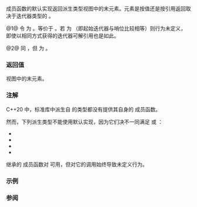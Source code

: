 {{cpp/ranges/view_interface/title|back}}
{{cpp/ranges/view_interface/navbar}}
{{dcl begin}}
{{dcl | num=1 | since=c++20 | 1=
constexpr decltype(auto) back()
    requires ranges::bidirectional_range&lt;D&gt; &amp;&amp; ranges::common_range&lt;D&gt;;
}}
{{dcl | num=2 | since=c++20 | 1=
constexpr decltype(auto) back() const
    requires ranges::bidirectional_range&lt;const D&gt; &amp;&amp; ranges::common_range&lt;const D&gt;;
}}
{{dcl end}}

{{tt|back}} 成员函数的默认实现返回派生类型视图中的末元素。元素是按值还是按引用返回取决于迭代器类型的 {{c|operator*}}。

@1@ 令 {{tt|derived}} 为 {{c|static_cast&lt;D&amp;&gt;(*this)}}。等价于 {{c|return *ranges::prev(ranges::end(derived));}}。若 {{rlpt|empty|empty()}} 为 {{c|true}}（即起始迭代器与哨位比较相等）则行为未定义，即使以相同方式获得的迭代器可解引用也是如此。

@2@ 同 {{v|1}}，但 {{tt|derived}} 为 {{c|static_cast&lt;const D&amp;&gt;(*this)}}。

===返回值===
视图中的末元素。

===注解===
C++20 中，标准库中派生自 {{lc|ranges::view_interface|std::ranges::view_interface}} 的类型都没有提供其自身的 {{tt|back}} 成员函数。

然而，下列派生类型不能使用默认实现，因为它们决不一同满足 {{lconcept|bidirectional_range}} 或 {{lconcept|common_range}}：
* {{lc|ranges::basic_istream_view|std::ranges::basic_istream_view}}
* {{lc|     ranges::lazy_split_view|std::ranges::lazy_split_view}}
* {{lc|     ranges::split_view|std::ranges::split_view}}
* {{lc|std::ranges::take_while_view}}

继承的 {{tt|back}} 成员函数对 {{lc|std::ranges::empty_view}} 可用，但对它的调用始终导致未定义行为。

===示例===
{{example}}

===参阅===
{{dsc begin}}
{{dsc inc | cpp/iterator/dsc rbegin}}
{{dsc inc | cpp/ranges/dsc rbegin}}
{{dsc inc | cpp/ranges/dsc crbegin}}
{{dsc end}}

{{langlinks|en|es|ja|ru}}